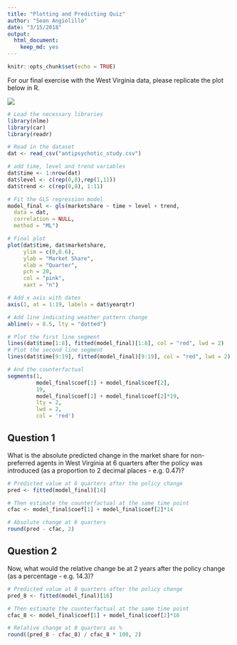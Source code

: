 ```yaml
---
title: "Plotting and Predicting Quiz"
author: "Sean Angiolillo"
date: "3/15/2018"
output: 
  html_document: 
    keep_md: yes
---
```


```r
knitr::opts_chunk$set(echo = TRUE)
```

For our final exercise with the West Virginia data, please replicate the plot below in R.

![](WVFinalPlot.png)

```r
# Load the necessary libraries
library(nlme)
library(car)
library(readr)

# Read in the dataset
dat <- read_csv("antipsychotic_study.csv")

# add time, level and trend variables
dat$time <- 1:nrow(dat)
dat$level <- c(rep(0,8),rep(1,11))
dat$trend <- c(rep(0,8), 1:11)

# Fit the GLS regression model
model_final <- gls(marketshare ~ time + level + trend,
  data = dat,
  correlation = NULL,
  method = "ML")

# Final plot
plot(dat$time, dat$marketshare,
     ylim = c(0,0.6),
     ylab = "Market Share",
     xlab = "Quarter",
     pch = 20,
     col = "pink",
     xaxt = "n")

# Add x axis with dates
axis(1, at = 1:19, labels = dat$yearqtr)

# Add line indicating weather pattern change
abline(v = 8.5, lty = "dotted")

# Plot the first line segment
lines(dat$time[1:8], fitted(model_final)[1:8], col = "red", lwd = 2)
# Plot the second line segment
lines(dat$time[9:19], fitted(model_final)[9:19], col = "red", lwd = 2)

# And the counterfactual
segments(1,
         model_final$coef[1] + model_final$coef[2],
         19,
         model_final$coef[1] + model_final$coef[2]*19,
         lty = 2,
         lwd = 2,
         col = 'red')


```

## Question 1

What is the absolute predicted change in the market share for non-preferred agents in West Virginia at 6 quarters after the policy was introduced (as a proportion to 2 decimal places - e.g. 0.47)?

```r
# Predicted value at 6 quarters after the policy change
pred <- fitted(model_final)[14]

# Then estimate the counterfactual at the same time point
cfac <- model_final$coef[1] + model_final$coef[2]*14

# Absolute change at 6 quarters
round(pred - cfac, 2)
```

## Question 2

Now, what would the relative change be at 2 years after the policy change (as a percentage - e.g. 14.3)?

```r
# Predicted value at 8 quarters after the policy change
pred_8 <- fitted(model_final)[16]

# Then estimate the counterfactual at the same time point
cfac_8 <- model_final$coef[1] + model_final$coef[2]*16

# Relative change at 8 quarters as %
round((pred_8 - cfac_8) / cfac_8 * 100, 2)
```
